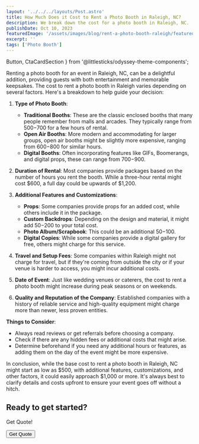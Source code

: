 ```yaml
---
layout: '../../../layouts/Post.astro'
title: How Much Does it Cost to Rent a Photo Booth in Raleigh, NC?
description: We break down the cost for a photo booth in Raleigh, NC.
publishDate: Oct 10, 2023
featuredImage: '/assets/images/blog/rent-a-photo-booth-raleigh/featured.jpg'
excerpt: ''
tags: ['Photo Booth']
---
```

  Button,
  CtaCardSection
} from '@littlesticks/odyssey-theme-components';

Renting a photo booth for an event in Raleigh, NC, can be a delightful addition, providing guests with both entertainment and memorable keepsakes. The cost to rent a photo booth in Raleigh varies depending on several factors. Here's a breakdown to help guide your decision:

1. **Type of Photo Booth**: 
    - **Traditional Booths**: These are the classic enclosed booths that many people remember from malls and arcades. They typically range from $500-$700 for a few hours of rental.
    - **Open Air Booths**: More modern and accommodating for larger groups, open air booths might be slightly more expensive, ranging from $600-$800 for similar hours.
    - **Digital Booths**: Often incorporating features like GIFs, Boomerangs, and digital props, these can range from $700-$900.

2. **Duration of Rental**: Most companies provide packages based on the number of hours you rent the booth. While a three-hour rental might cost $600, a full day could be upwards of $1,200.

3. **Additional Features and Customizations**:
    - **Props**: Some companies provide props for an added cost, while others include it in the package.
    - **Custom Backdrops**: Depending on the design and material, it might add $50-$200 to your total cost.
    - **Photo Album/Scrapbook**: This could be an additional $50-$100.
    - **Digital Copies**: While some companies provide a digital gallery for free, others might charge for this service.

4. **Travel and Setup Fees**: Some companies within Raleigh might not charge for travel, but if they're coming from outside the city or if your venue is harder to access, you might incur additional costs.

5. **Date of Event**: Just like wedding venues or caterers, the cost to rent a photo booth might increase during peak seasons or on weekends.

6. **Quality and Reputation of the Company**: Established companies with a history of reliable service and high-quality equipment might charge more than newer, less proven entities.

**Things to Consider**:
- Always read reviews or get referrals before choosing a company.
- Check if there are any hidden fees or additional costs that might arise.
- Determine beforehand if you need any additional hours or features, as adding them on the day of the event might be more expensive.

In conclusion, while the base cost to rent a photo booth in Raleigh, NC might start as low as $500, with additional features, customizations, and other factors, it could easily approach $1,000 or more. It's always best to clarify details and costs upfront to ensure your event goes off without a hitch.

<CtaCardSection background="var(--theme-surface-1)" color="var(--theme-on-surface-2)">
    <h2>Ready to get started?</h2>
    <p>Get Quote!</p>
    <Button href="https://popstar-photo-booths.checkcherry.com/reservation/user_info" customIcon>
    Get Quote
    <Fragment slot="icon">
      <Icon name="ic:baseline-chevron-right"/>
    </Fragment>
    </Button>
</CtaCardSection>